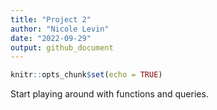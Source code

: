 ```yaml
---
title: "Project 2"
author: "Nicole Levin"
date: "2022-09-29"
output: github_document
---
```


```r
knitr::opts_chunk$set(echo = TRUE)
```
Start playing around with functions and queries.
```r

```

